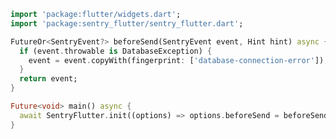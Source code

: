 ```dart
import 'package:flutter/widgets.dart';
import 'package:sentry_flutter/sentry_flutter.dart';

FutureOr<SentryEvent?> beforeSend(SentryEvent event, Hint hint) async {
  if (event.throwable is DatabaseException) {
    event = event.copyWith(fingerprint: ['database-connection-error']);
  }
  return event;
}

Future<void> main() async {
  await SentryFlutter.init((options) => options.beforeSend = beforeSend);
}
```
